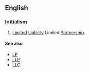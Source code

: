 ==English==

{{wikipedia}}

===Initialism===
{{head|en|initialism}}

# {{context|business|legal|lang=en}} [[limited|Limited]] [[liability|Liability]] Limited [[partnership|Partnership]].

====See also====
* [[LP]]
* [[LLP]]
* [[LLC]]